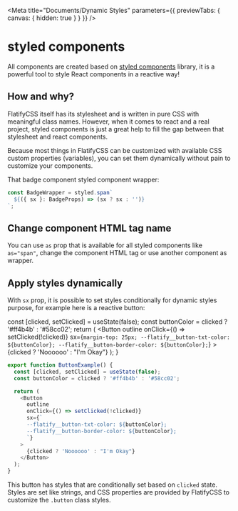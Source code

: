 
<Meta
  title="Documents/Dynamic Styles"
  parameters={{ previewTabs: { canvas: { hidden: true } } }}
/>

# styled components

All components are created based on <a href="https://styled-components.com/" target="_blank">styled components</a> library, it is a powerful tool to style React components in a reactive way!

## How and why?

FlatifyCSS itself has its stylesheet and is written in pure CSS with meaningful class names. However, when it comes to react and a real project, styled components is just a great help to fill the gap between that stylesheet and react components.

Because most things in FlatifyCSS can be customized with available CSS custom properties (variables), you can set them dynamically without pain to customize your components.

That badge component styled component wrapper:

```js
const BadgeWrapper = styled.span`
  ${({ sx }: BadgeProps) => (sx ? sx : '')}
`;
```

## Change component HTML tag name

You can use `as` prop that is available for all styled components like `as="span"`, change the component HTML tag or use another component as wrapper.

<div class="funky-spacer-sm" />

## Apply styles dynamically

With `sx` prop, it is possible to set styles conditionally for dynamic styles purpose, for example here is a reactive button:

  const [clicked, setClicked] = useState(false);
  const buttonColor = clicked ? '#ff4b4b' : '#58cc02';
  return (
    <Button
      outline
      onClick={() => setClicked(!clicked)}
      sx={`
      margin-top: 25px;
      --flatify__button-txt-color: ${buttonColor};
      --flatify__button-border-color: ${buttonColor};
      `}
    >
      {clicked ? 'Noooooo' : "I'm Okay"}
    </Button>
  );
}

<ButtonExample />

```js
export function ButtonExample() {
  const [clicked, setClicked] = useState(false);
  const buttonColor = clicked ? '#ff4b4b' : '#58cc02';

  return (
    <Button
      outline
      onClick={() => setClicked(!clicked)}
      sx={`
      --flatify__button-txt-color: ${buttonColor};
      --flatify__button-border-color: ${buttonColor};
      `}
    >
      {clicked ? 'Noooooo' : "I'm Okay"}
    </Button>
  );
}
```

This button has styles that are conditionally set based on `clicked` state. Styles are set like strings, and CSS properties are provided by FlatifyCSS to customize the `.button` class styles.
